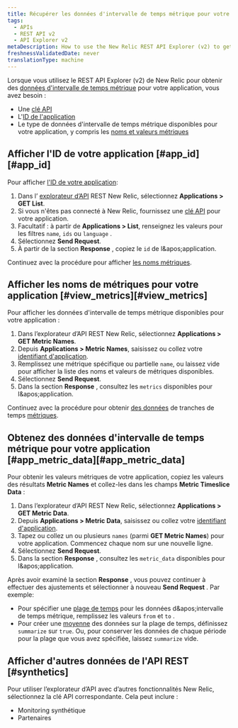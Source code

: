 ```yaml
---
title: Récupérer les données d'intervalle de temps métrique pour votre application (Explorateur)
tags:
  - APIs
  - REST API v2
  - API Explorer v2
metaDescription: How to use the New Relic REST API Explorer (v2) to get metric data for your application.
freshnessValidatedDate: never
translationType: machine
---
```


Lorsque vous utilisez le REST API Explorer (v2) de New Relic pour obtenir des [données d'intervalle de temps métrique](/docs/telemetry-data-platform/ingest-manage-data/understand-data/new-relic-data-types#timeslice-data) pour votre application, vous avez besoin :

* Une [clé API](/docs/apis/rest-api-v2/getting-started/introduction-new-relic-rest-api-v2#api_key)
* L'[ID de l'application](#app_id)
* Le type de données d'intervalle de temps métrique disponibles pour votre application, y compris les [noms et valeurs métriques](#view_metrics)

## Afficher l'ID de votre application [#app\_id][#app_id]

Pour afficher [l'ID de votre application](/docs/apm/apis/requirements/identification-code):

1. Dans l’ [explorateur d’API](https://rpm.newrelic.com/api/explore "Le lien s'ouvre dans une nouvelle fenêtre") REST New Relic, sélectionnez <DNT>**Applications &gt; GET List**</DNT>.
2. Si vous n'êtes pas connecté à New Relic, fournissez une [clé API](/docs/apis/rest-api-v2/requirements/rest-api-key#viewing) pour votre application.
3. Facultatif : à partir de <DNT>**Applications &gt; List**</DNT>, renseignez les valeurs pour les filtres `name`, `ids` ou `language` .
4. Sélectionnez <DNT>**Send Request**</DNT>.
5. À partir de la section <DNT>**Response**</DNT> , copiez le `id` de l&amp;apos;application.

Continuez avec la procédure pour afficher [les noms métriques](#view_metrics).

## Afficher les noms de métriques pour votre application [#view\_metrics][#view_metrics]

Pour afficher les données d'intervalle de temps métrique disponibles pour votre application :

1. Dans l’explorateur d’API REST New Relic, sélectionnez <DNT>**Applications &gt; GET Metric Names**</DNT>.
2. Depuis <DNT>**Applications &gt; Metric Names**</DNT>, saisissez ou collez votre [identifiant d'application](/docs/apm/apis/requirements/identification-code).
3. Remplissez une métrique spécifique ou partielle `name`, ou laissez vide pour afficher la liste des noms et valeurs de métriques disponibles.
4. Sélectionnez <DNT>**Send Request**</DNT>.
5. Dans la section <DNT>**Response**</DNT> , consultez les `metrics` disponibles pour l&amp;apos;application.

Continuez avec la procédure pour obtenir [des données](#app_metric_data) de tranches de temps [métriques](#app_metric_data).

## Obtenez des données d'intervalle de temps métrique pour votre application [#app\_metric\_data][#app_metric_data]

Pour obtenir les valeurs métriques de votre application, copiez les valeurs des résultats <DNT>**Metric Names**</DNT> et collez-les dans les champs <DNT>**Metric Timeslice Data**</DNT> :

1. Dans l’explorateur d’API REST New Relic, sélectionnez <DNT>**Applications &gt; GET Metric Data**</DNT>.
2. Depuis <DNT>**Applications &gt; Metric Data**</DNT>, saisissez ou collez votre [identifiant d'application](/docs/apm/apis/requirements/identification-code).
3. Tapez ou collez un ou plusieurs `names` (parmi <DNT>**GET Metric Names**</DNT>) pour votre application. Commencez chaque nom sur une nouvelle ligne.
4. Sélectionnez <DNT>**Send Request**</DNT>.
5. Dans la section <DNT>**Response**</DNT> , consultez les `metric_data` disponibles pour l&amp;apos;application.

Après avoir examiné la section <DNT>**Response**</DNT> , vous pouvez continuer à effectuer des ajustements et sélectionner à nouveau <DNT>**Send Request**</DNT> . Par exemple:

* Pour spécifier une [plage de temps](/docs/apm/apis/api-v2-examples/specifying-time-range-api-v2) pour les données d&amp;apos;intervalle de temps métrique, remplissez les valeurs `from` et `to` .
* Pour créer une [moyenne](/docs/apm/apis/requirements/calculating-average-metric-values-summarize) des données sur la plage de temps, définissez `summarize` sur `true`. Ou, pour conserver les données de chaque période pour la plage que vous avez spécifiée, laissez `summarize` vide.

## Afficher d'autres données de l'API REST [#synthetics]

Pour utiliser l’explorateur d’API avec d’autres fonctionnalités New Relic, sélectionnez la clé API correspondante. Cela peut inclure :

* Monitoring synthétique
* Partenaires